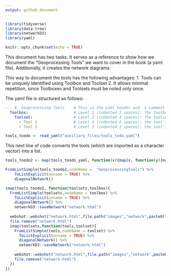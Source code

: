 ```yaml
---
output: github_document
---
```


```r
library(tidyverse)
library(data.tree)
library(networkD3)
library(yaml)

knitr::opts_chunk$set(echo = TRUE)

```

This document has two tasks. It serves as a reference to show how we document the "Geoprocessing Tools" we want to cover in the book (a yaml file). Additionally, it creates the network diagrams.

This way to document the tools has the following advantages:
1. Tools can be uniquely identified using Toolbox and Toolset
2. It allows minimal repetition, since Toolboxes and Toolsets must be noted only once.


The yaml file is structured as follows:

```yaml
--- #  Geoprocessing Tools    # This is the yaml header and  a comment to show what this is about
  Toolbox:                    # Level 1 (indented 2 spaces): The toolbox's name                
    Toolset:                  # Level 2 (indented 4 spaces): The toolset's name 
      - Tool 1                # Level 3 (indented 6 spaces): the tool's name (starts with a dash)
      - Tool 2                # Level 3 (indented 2 spaces): the tool's name (starts with a dash)

```


```r
tools_toodo <- read_yaml("auxiliary_files/tools_todo.yaml")
```

This next line of code converts the tools (which are imported as a character vector) into a list.

```r
tools_toodo2 <- map(tools_toodo_yaml, function(x){map(x, function(y){map(y, function(z){list(name = z)})})})
```


```r

FromListSimple(tools_toodo2,nodeName =  "GeoprocessingTools") %>%
    ToListExplicit(unname = TRUE) %>%
    diagonalNetwork()

imap(tools_toodo2, function(toolsets,toolbox){
  FromListSimple(toolsets,nodeName = toolbox) %>%
    ToListExplicit(unname = TRUE) %>%
    diagonalNetwork() %>%
    networkD3::saveNetwork("network.html")
  
  webshot::webshot("network.html",file.path("images","network",paste0(toolbox,".png")))
  file.remove("network.html")
  imap(toolsets,function(tools,toolset){
    FromListSimple(tools,nodeName = toolset) %>%
      ToListExplicit(unname = TRUE) %>%
      diagonalNetwork() %>%
      networkD3::saveNetwork("network.html")
    
    webshot::webshot("network.html",file.path("images","network",paste0(toolbox,"_",toolset,".png")))
    file.remove("network.html")
  })
})



```

